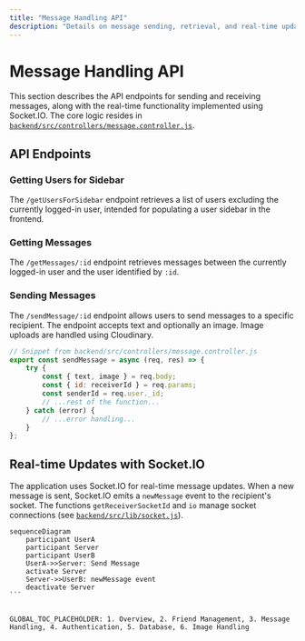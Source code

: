 ```yaml
---
title: "Message Handling API"
description: "Details on message sending, retrieval, and real-time updates."
---
```

# Message Handling API

<TOC />

This section describes the API endpoints for sending and receiving messages, along with the real-time functionality implemented using Socket.IO.  The core logic resides in [`backend/src/controllers/message.controller.js`](https://github.com/shinymack/Chat-App-MERN/blob/main/backend/src/controllers/message.controller.js).

## API Endpoints

### Getting Users for Sidebar

The `/getUsersForSidebar` endpoint retrieves a list of users excluding the currently logged-in user, intended for populating a user sidebar in the frontend.

### Getting Messages

The `/getMessages/:id` endpoint retrieves messages between the currently logged-in user and the user identified by `:id`.


### Sending Messages

The `/sendMessage/:id` endpoint allows users to send messages to a specific recipient.  The endpoint accepts text and optionally an image. Image uploads are handled using Cloudinary.


```javascript
// Snippet from backend/src/controllers/message.controller.js
export const sendMessage = async (req, res) => {
    try {
        const { text, image } = req.body;
        const { id: receiverId } = req.params;
        const senderId = req.user._id;
        // ...rest of the function...
    } catch (error) {
        // ...error handling...
    }
};
```

## Real-time Updates with Socket.IO

The application uses Socket.IO for real-time message updates. When a new message is sent, Socket.IO emits a `newMessage` event to the recipient's socket.  The functions `getReceiverSocketId` and `io` manage socket connections (see [`backend/src/lib/socket.js`](https://github.com/shinymack/Chat-App-MERN/blob/main/backend/src/lib/socket.js)).


````mermaid
sequenceDiagram
    participant UserA
    participant Server
    participant UserB
    UserA->>Server: Send Message
    activate Server
    Server->>UserB: newMessage event
    deactivate Server
```


GLOBAL_TOC_PLACEHOLDER: 1. Overview, 2. Friend Management, 3. Message Handling, 4. Authentication, 5. Database, 6. Image Handling